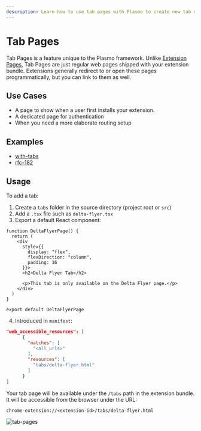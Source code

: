 ```yaml
---
description: Learn how to use tab pages with Plasmo to create new tab views in your browser extension.
---
```


# Tab Pages

Tab Pages is a feature unique to the Plasmo framework. Unlike [Extension Pages](/framework/ext-pages), Tab Pages are just regular web pages shipped with your extension bundle. Extensions generally redirect to or open these pages programmatically, but you can link to them as well.

## Use Cases

- A page to show when a user first installs your extension.
- A dedicated page for authentication
- When you need a more elaborate routing setup

## Examples

- [with-tabs](https://github.com/PlasmoHQ/examples/tree/main/with-tabs)
- [rfc-182](https://github.com/PlasmoHQ/plasmo-test/tree/main/rfc/rfc-182-tabs)

## Usage

To add a tab:

1. Create a `tabs` folder in the source directory (project root or `src`)
2. Add a `.tsx` file such as `delta-flyer.tsx`
3. Export a default React component:

```tsx filename="tabs/delta-flyer.tsx"
function DeltaFlyerPage() {
  return (
    <div
      style={{
        display: "flex",
        flexDirection: "column",
        padding: 16
      }}>
      <h2>Delta Flyer Tab</h2>

      <p>This tab is only available on the Delta Flyer page.</p>
    </div>
  )
}

export default DeltaFlyerPage
```

4. Introduced in `manifest`:

```json filename="package.json"
"web_accessible_resources": [
      {
        "matches": [
          "<all_urls>"
        ],
        "resources": [
          "tabs/delta-flyer.html"
        ]
      }
]
```

Your tab page will be available under the `/tabs` path in the extension bundle. It will be accessible from the browser under the URL:

```
chrome-extension://<extension-id>/tabs/delta-flyer.html
```

![tab-pages](@screenshots/new-tab-example.png)
